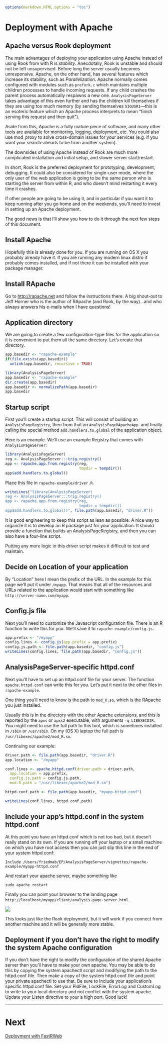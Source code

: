 <!--
%\VignetteEngine{knitr::knitr}
%\VignetteIndexEntry{6. Apache Deployment}
-->

<link rel="stylesheet" type="text/css" href="AnalysisPageServer.css">

```r
options(markdown.HTML.options = "toc")
```

# Deployment with Apache


## Apache versus Rook deployment

The main advantages of deploying your application using Apache instead
of using Rook from with R is *stability*.
Anecdotally, Rook is unstable and should not be left unsupervised.
Before long the server usually becomes
unresponsive. Apache, on the other hand, has several features which increase its stability, such as
*Parallelization*. Apache normally comes configured with modules such as `prefork.c` which 
maintains multiple children processes to handle incoming requests. If any child crashes the
parent process automatically respawns a new one. `AnalysisPageServer`
takes advantage of this even further and has the children kill themselves if they are using too much
memory (by sending themselves `SIGUSR1`&mdash;this is an esoteric feature which an Apache process
interprets to mean "finish serving this request and then quit").

Aside from this, Apache is a fully mature piece of software, and many other tools are available
for monitoring, logging, deployment, etc. You could also use mod_proxy to solve cross-domain issues
for your services (e.g. if you want your search-aheads to be from another system).

The downsides of using Apache instead of Rook are much more complicated installation and
initial setup, and slower server start/restart.

In short, Rook is the preferred deployment
for prototyping, development, debugging. It could also be considered for single-user mode,
where the only user of the web application is going to be the same person who is starting the
server from within R, and who doesn't mind restarting it every time it crashes.

If other people are going to be using it, and in particular if you want it to keep running
after you go home and on the weekends, you'll need to invest in setting up an Apache deployment.

The good news is that I'll show you how to do it through the next few steps of this document.

## Install Apache

Hopefully this is already done for you. If you are running on OS X you probably already have it.
If you are running any modern linux distro it probably comes installed, and if not there it can be installed with your
package manager.

## Install RApache

Go to [http://rapache.net](http://rapache.net) and follow the instructions there. A big shout-out to Jeff Horner who is the author of
RApache (and Rook, by the way)...and who always answers his e-mails when I have questions!

## Application directory

We are going to create a few configuration-type files for the application so it
is convenient to put them all the same directory. Let's create that directory.

```r
app.basedir <- "rapache-example"
if(file.exists(app.basedir))
  unlink(app.basedir, recursive = TRUE)
```

```r
library(AnalysisPageServer)
app.basedir <- "rapache-example"
dir.create(app.basedir)
app.basedir <- normalizePath(app.basedir)
app.basedir
```

## Startup script

First you'll create a startup script. This will consist of building an `AnalysisPageRegistry`, then
from that an `AnalysisPageRApacheApp`. and finally calling the special method `add.handlers.to.global` of the
application object.

Here is an example. We'll use an example Registry that comes with `AnalysisPageServer`:

```r
library(AnalysisPageServer)
reg <- AnalysisPageServer:::trig.registry()
app <- rapache.app.from.registry(reg,
                                 tmpdir = tempdir())
app$add.handlers.to.global()
```

Place this file in `rapache-example/driver.R`.

```r
writeLines("library(AnalysisPageServer)
reg <- AnalysisPageServer:::trig.registry()
app <- rapache.app.from.registry(reg,
                                 tmpdir = tempdir())
app$add.handlers.to.global()", file.path(app.basedir, "driver.R"))
```

It is good engineering to keep this script as lean as possible. A nice way
to organize it is to develop an R package just for your application. It should
provide a function that builds an AnalysisPageRegistry, and then you can also
have a four-line script.

Putting any more logic in this driver script makes it difficult to test and maintain.


## Decide on Location of your application

By "Location" here I mean the prefix of the URL. In the example for this
page we'll put it under `/myapp`. That means that all of the resources
and URLs related to the application would start with something like
`http://server-name.com/myapp`.

## Config.js file

Next you'll need to customize the Javascript configuration file. There is an R function to
write this for you. We'll save it to `rapache-example/config.js`.

```r
app.prefix <- "/myapp"
config.lines <- config.js(app.prefix = app.prefix)
config.js.path <- file.path(app.basedir, "config.js")
writeLines(config.lines, file.path(app.basedir, "config.js"))
```


## AnalysisPageServer-specific httpd.conf

Next you'll have to set up an httpd.conf file for your server. The function `apache.httpd.conf` can write this for you.
Let's put it next to the other files in `rapache-example`.

One thing you'll need to know is the path to `mod_R.so`, which is the RApache you just installed.

Usually this is in the directory with the other Apache extensions, and this is
reported by the `apxs` or `apxs2` executable, with arguments `-q LIBEXECDIR`.
You might need to use the full path to this tool, which is sometimes installed
in `/sbin` or `/usr/sbin`. On my (OS X) laptop the full path is `/usr/libexec/apache2/mod_R.so`.

Continuing our example:

<!---
Using eval=FALSE in the next block otherwise
an error is thrown that mod.R.path does not exist on the build server
--->

```r
driver.path <- file.path(app.basedir, "driver.R")
app.location <- "/myapp"

conf.lines <- apache.httpd.conf(driver.path = driver.path,
  app.location = app.prefix,
  config.js.path = config.js.path,
  mod.R.path = "/usr/libexec/apache2/mod_R.so")

httpd.conf.path <- file.path(app.basedir, "myapp-httpd.conf")

writeLines(conf.lines, httpd.conf.path)
```

## Include your app's httpd.conf in the system httpd.conf

At this point you have an httpd.conf which is not too bad, but it doesn't really
stand on its own. If you are running off your laptop or a small machine on which
you have root access then you can just slip this line in the end of your system httpd.conf:

```
Include /Users/friedmab/EP/AnalysisPageServer/vignettes/rapache-example/myapp-httpd.conf
```
And restart your apache server, maybe something like
```
sudo apache restart
```

Finally you can point your browser to the landing page
`http://localhost/myapp/client/analysis-page-server.html`.

<p class="centered"><img src = "images/trig-landing-page.png" class =
  "screen-shot"></p>

This looks just like the Rook deployment, but it will work if you connect from another machine
and it will be generally more stable.

## Deployment if you don't have the right to modify the system Apache configuration

If you don't have the right to modify the configuration of the shared Apache server
then you'll have to make your own apache. You may be able to do this
by copying the system apachectl script and modifying the path to the httpd.conf file.
Then make a copy of the system httpd.conf file and point your private apachectl to use
that. Be sure to Include your application's specific httpd.conf file.
Set your PidFile, LockFile, ErrorLog and CustomLog to write to
your local directory and not conflict with the system apache. Update your Listen directive
to your a high port. Good luck!

--------
# Next
[Deployment with FastRWeb](FastRWebDeployment.html)
